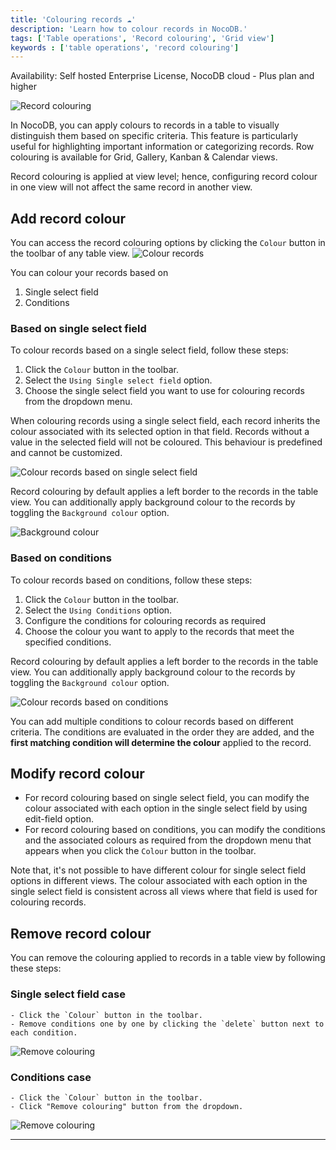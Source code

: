 ```yaml
---
title: 'Colouring records ☁'
description: 'Learn how to colour records in NocoDB.'
tags: ['Table operations', 'Record colouring', 'Grid view']
keywords : ['table operations', 'record colouring']
---
```


<Callout type="info">Availability: Self hosted Enterprise License, NocoDB cloud - Plus plan and higher</Callout>

![Record colouring](/img/v2/table-operations/record-colouring.png)

In NocoDB, you can apply colours to records in a table to visually distinguish them based on specific criteria. This feature is particularly useful for highlighting important information or categorizing records. Row colouring is available for Grid, Gallery, Kanban & Calendar views.

Record colouring is applied at view level; hence, configuring record colour in one view will not affect the same record in another view.

## Add record colour

You can access the record colouring options by clicking the `Colour` button in the toolbar of any table view.
![Colour records](/img/v2/table-operations/row-colouring-1.png)

You can colour your records based on
1. Single select field
2. Conditions

### Based on single select field

To colour records based on a single select field, follow these steps:
1. Click the `Colour` button in the toolbar.
2. Select the `Using Single select field` option.
3. Choose the single select field you want to use for colouring records from the dropdown menu.

When colouring records using a single select field, each record inherits the colour associated with its selected option in that field. Records without a value in the selected field will not be coloured. This behaviour is predefined and cannot be customized.

![Colour records based on single select field](/img/v2/table-operations/row-colouring-2.png)

Record colouring by default applies a left border to the records in the table view. You can additionally apply background colour to the records by toggling the `Background colour` option.

![Background colour](/img/v2/table-operations/row-colouring-3.png)

### Based on conditions

To colour records based on conditions, follow these steps:
1. Click the `Colour` button in the toolbar.
2. Select the `Using Conditions` option.
3. Configure the conditions for colouring records as required
4. Choose the colour you want to apply to the records that meet the specified conditions.

Record colouring by default applies a left border to the records in the table view. You can additionally apply background colour to the records by toggling the `Background colour` option.

![Colour records based on conditions](/img/v2/table-operations/row-colouring-4.png)

You can add multiple conditions to colour records based on different criteria. The conditions are evaluated in the order they are added, and the **first matching condition will determine the colour** applied to the record.

## Modify record colour
- For record colouring based on single select field, you can modify the colour associated with each option in the single select field by using edit-field option.
- For record colouring based on conditions, you can modify the conditions and the associated colours as required from the dropdown menu that appears when you click the `Colour` button in the toolbar.

Note that, it's not possible to have different colour for single select field options in different views. The colour associated with each option in the single select field is consistent across all views where that field is used for colouring records.

## Remove record colour

You can remove the colouring applied to records in a table view by following these steps:

### Single select field case
    - Click the `Colour` button in the toolbar.
    - Remove conditions one by one by clicking the `delete` button next to each condition.
![Remove colouring](/img/v2/table-operations/remove-colour-1.png)

### Conditions case
    - Click the `Colour` button in the toolbar.
    - Click "Remove colouring" button from the dropdown.
![Remove colouring](/img/v2/table-operations/remove-colour-2.png)

---

